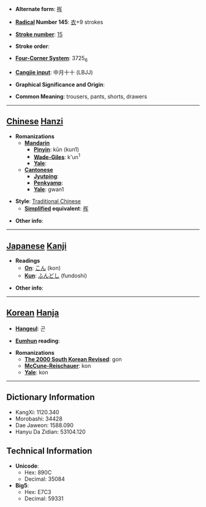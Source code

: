* '''Alternate form''': [[裈]]

* '''[[Wiktionary:Chinese radical index| Radical]] Number 145''': [[Wiktionary:Chinese radical index 衣|衣]]+9 strokes

* '''[[Wiktionary:Chinese total strokes index|Stroke number]]''': [[Wiktionary:Chinese total strokes index 15|15]]

* '''Stroke order''': 

* '''[[Wiktionary:Chinese four corner index|Four-Corner System]]''': 3725<sub>6</sub>

* '''[[Wiktionary:Chinese Cangjie index|Cangjie input]]''': 中月十十 (LBJJ)

* '''Graphical Significance and Origin''': 

* '''Common Meaning''': trousers, pants, shorts, drawers

----

== [[Chinese]] [[Hanzi]] ==

* '''Romanizations'''
** '''[[Mandarin]]'''
*** '''[[Pinyin]]''': kūn (kun1)
*** '''[[Wade-Giles]]''': k'un<sup>1</sup>
*** '''[[Yale]]''': 
** '''[[Cantonese]]'''
*** '''[[Jyutping]]''':
*** '''[[Penkyamp]]''': 
*** '''[[Yale]]''': gwan1

* '''Style''': [[Traditional Chinese]] 
** '''[[Simplified Chinese|Simplified]] equivalent''': [[裈]]

* '''Other info''': 

----

== [[Japanese]] [[Kanji]] ==

* '''Readings'''
** '''[[On]]''': [[こん]] (kon)
** '''[[Kun]]''': [[ふんどし]] (fundoshi)

* '''Other info''':  

----

== [[Korean]] [[Hanja]] ==

* '''[[Hangeul]]''': 곤

* '''[[Eumhun]] reading''': 

* '''Romanizations'''
** '''[[The 2000 South Korean Revised Romanization|The 2000 South Korean Revised]]''': gon
** '''[[McCune-Reischauer]]''': kon
** '''[[Yale]]''': kon

----

== Dictionary Information ==

* KangXi: 1120.340
* Morobashi: 34428
* Dae Jaweon: 1588.090
* Hanyu Da Zidian: 53104.120

== Technical Information ==

* '''Unicode''':
** Hex: 890C
** Decimal: 35084
* '''Big5''':
** Hex: E7C3
** Decimal: 59331